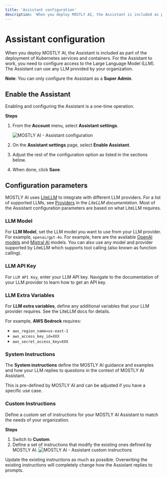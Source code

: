 ```yaml
---
title: 'Assistant configuration'
description: 'When you deploy MOSTLY AI, the Assistant is included as part of the deployment. For the Assistant to work, you need to configure access to the Large Language Model (LLM).'
---
```



# Assistant configuration

When you deploy MOSTLY AI, the Assistant is included as part of the deployment of Kubernetes services and containers. For the Assistant to work, you need to configure access to the Large Language Model (LLM). The Assistant can use any LLM provided by your organization.

<CustomCallout>**Note**: You can only configure the Assistant as a **Super Admin**.</CustomCallout>

## Enable the Assistant

Enabling and configuring the Assistant is a one-time operation.

**Steps**

1. From the **Account** menu, select **Assistant settings**.

   <Image src="/docimages/assistant/chat-assistant-configuration.webp" alt="MOSTLY AI - Assistant configuration" width={800} height={400} />

2. On the **Assistant settings** page, select **Enable Assistant**.
3. Adjust the rest of the configuration option as listed in the sections below.
4. When done, click **Save**.

## Configuration parameters

MOSTLY AI uses [LiteLLM](https://www.litellm.ai/) to integrate with different LLM providers. For a list of supported LLMs, see [Providers](https://docs.litellm.ai/docs/providers) in the _LiteLLM documentation_. Most of the Assistant configuration parameters are based on what LiteLLM requires.

### LLM Model

For **LLM Model**, set the LLM model you want to use from your LLM provider. For example, `openai/gpt-4o`. For example, here are the available [OpenAI models](https://docs.litellm.ai/docs/providers/openai#openai-chat-completion-models) and [Mistral AI](https://docs.litellm.ai/docs/providers/mistral#supported-models-1) models. You can also use any model and provider supported by LiteLLM which supports tool calling (also known as function calling).

### LLM API Key

For `LLM API Key`, enter your LLM API key. Navigate to the documentation of your LLM provider to learn how to get an API key.

### LLM Extra Variables

For **LLM extra variables**, define any additional variables that your LLM provider requires. See the LiteLLM docs for details.

For example, **AWS Bedrock** requires:

- `aws_region_name=us-east-1`
- `aws_access_key_id=XXX`
- `aws_secret_access_key=XXX`

### System Instructions

The **System instructions** define the MOSTLY AI guidance and examples and how your LLM replies to questions in the context of MOSTLY AI Assistant.

This is pre-defined by MOSTLY AI and can be adjusted if you have a specific use case.

### Custom Instructions

Define a custom set of instructions for your MOSTLY AI Assistant to match the needs of your organization.

**Steps**

1. Switch to **Custom**.
2. Define a set of instructions that modify the existing ones defined by MOSTLY AI.
   <Image src="/docimages/assistant/chat-assistant-configuration-custom-instructions.webp" alt="MOSTLY AI - Assistant custom instructions" width={800} height={400} />

<Callout>Update the existing instructions as much as possible. Overwriting the existing instructions will completely change how the Assistant replies to prompts.</Callout>
